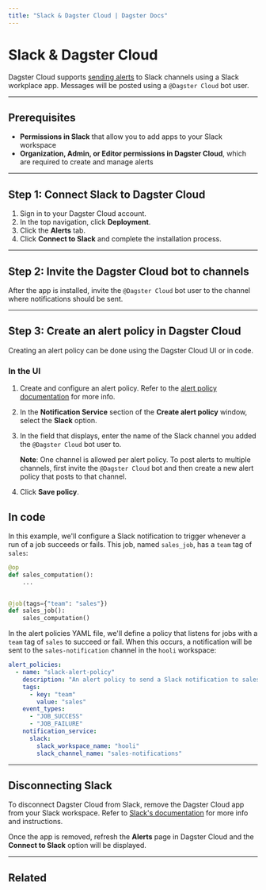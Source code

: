 ```yaml
---
title: "Slack & Dagster Cloud | Dagster Docs"
---
```


# Slack & Dagster Cloud

<ApplicableDagsterProduct />

Dagster Cloud supports [sending alerts](/dagster-cloud/managing-deployments/alerts) to Slack channels using a Slack workplace app. Messages will be posted using a `@Dagster Cloud` bot user.

---

## Prerequisites

- **Permissions in Slack** that allow you to add apps to your Slack workspace
- **Organization, Admin, or Editor permissions in Dagster Cloud**, which are required to create and manage alerts

---

## Step 1: Connect Slack to Dagster Cloud

1. Sign in to your Dagster Cloud account.
2. In the top navigation, click **Deployment**.
3. Click the **Alerts** tab.
4. Click **Connect to Slack** and complete the installation process.

---

## Step 2: Invite the Dagster Cloud bot to channels

After the app is installed, invite the `@Dagster Cloud` bot user to the channel where notifications should be sent.

---

## Step 3: Create an alert policy in Dagster Cloud

Creating an alert policy can be done using the Dagster Cloud UI or in code.

<TabGroup>
<TabItem name="In the UI">

### In the UI

1. Create and configure an alert policy. Refer to the [alert policy documentation](/dagster-cloud/managing-deployments/alerts#creating-alert-policies) for more info.

2. In the **Notification Service** section of the **Create alert policy** window, select the **Slack** option.

3. In the field that displays, enter the name of the Slack channel you added the `@Dagster Cloud` bot user to.

   **Note**: One channel is allowed per alert policy. To post alerts to multiple channels, first invite the `@Dagster Cloud` bot and then create a new alert policy that posts to that channel.

4. Click **Save policy**.

</TabItem>
<TabItem name="In code">

## In code

In this example, we'll configure a Slack notification to trigger whenever a run of a job succeeds or fails. This job, named `sales_job`, has a `team` tag of `sales`:

```python
@op
def sales_computation():
    ...


@job(tags={"team": "sales"})
def sales_job():
    sales_computation()
```

In the alert policies YAML file, we'll define a policy that listens for jobs with a `team` tag of `sales` to succeed or fail. When this occurs, a notification will be sent to the `sales-notification` channel in the `hooli` workspace:

```yaml
alert_policies:
  - name: "slack-alert-policy"
    description: "An alert policy to send a Slack notification to sales on job failure or success."
    tags:
      - key: "team"
        value: "sales"
    event_types:
      - "JOB_SUCCESS"
      - "JOB_FAILURE"
    notification_service:
      slack:
        slack_workspace_name: "hooli"
        slack_channel_name: "sales-notifications"
```

</TabItem>
</TabGroup>

---

## Disconnecting Slack

To disconnect Dagster Cloud from Slack, remove the Dagster Cloud app from your Slack workspace. Refer to [Slack's documentation](https://slack.com/help/articles/360003125231-Remove-apps-and-custom-integrations-from-your-workspace#remove-an-app) for more info and instructions.

Once the app is removed, refresh the **Alerts** page in Dagster Cloud and the **Connect to Slack** option will be displayed.

---

## Related

<ArticleList>
  <ArticleListItem
    title="Dagster Cloud alerts"
    href="/dagster-cloud/managing-deployments/alerts"
  ></ArticleListItem>
  <ArticleListItem
    title="Managing code locations"
    href="/dagster-cloud/managing-deployments/code-locations"
  ></ArticleListItem>
  <ArticleListItem
    title="Deployment settings"
    href="/dagster-cloud/managing-deployments/deployment-settings-reference"
  ></ArticleListItem>
  <ArticleListItem
    title="dagster-cloud CLI"
    href="/dagster-cloud/managing-deployments/dagster-cloud-cli"
  ></ArticleListItem>
  <ArticleListItem
    title="dagster_cloud.yaml"
    href="/dagster-cloud/managing-deployments/dagster-cloud-yaml"
  ></ArticleListItem>
</ArticleList>
